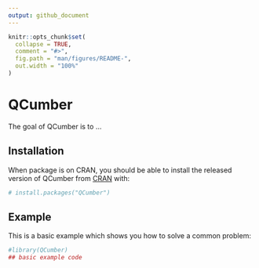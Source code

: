 ```yaml
---
output: github_document
---
```


<!-- README.md is generated from README.Rmd. Please edit that file -->

```r
knitr::opts_chunk$set(
  collapse = TRUE,
  comment = "#>",
  fig.path = "man/figures/README-",
  out.width = "100%"
)
```
# QCumber

The goal of QCumber is to ...

## Installation

When package is on CRAN, you should be able to install the released version of QCumber from [CRAN](https://CRAN.R-project.org) with:

``` r
# install.packages("QCumber")
```

## Example

This is a basic example which shows you how to solve a common problem:

```r
#library(QCumber)
## basic example code
```
